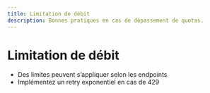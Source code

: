 ```yaml
---
title: Limitation de débit
description: Bonnes pratiques en cas de dépassement de quotas.
---
```


# Limitation de débit

- Des limites peuvent s’appliquer selon les endpoints
- Implémentez un retry exponentiel en cas de 429

